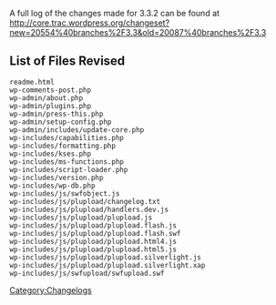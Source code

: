 {{Languages|
{{en|Changelog/3.2}}
}}

A full log of the changes made for 3.3.2 can be found at http://core.trac.wordpress.org/changeset?new=20554%40branches%2F3.3&old=20087%40branches%2F3.3

== List of Files Revised ==
<pre>
readme.html
wp-comments-post.php
wp-admin/about.php
wp-admin/plugins.php
wp-admin/press-this.php
wp-admin/setup-config.php
wp-admin/includes/update-core.php
wp-includes/capabilities.php
wp-includes/formatting.php
wp-includes/kses.php
wp-includes/ms-functions.php
wp-includes/script-loader.php
wp-includes/version.php
wp-includes/wp-db.php
wp-includes/js/swfobject.js
wp-includes/js/plupload/changelog.txt
wp-includes/js/plupload/handlers.dev.js
wp-includes/js/plupload/plupload.js
wp-includes/js/plupload/plupload.flash.js
wp-includes/js/plupload/plupload.flash.swf
wp-includes/js/plupload/plupload.html4.js
wp-includes/js/plupload/plupload.html5.js
wp-includes/js/plupload/plupload.silverlight.js
wp-includes/js/plupload/plupload.silverlight.xap
wp-includes/js/swfupload/swfupload.swf
</pre>

[[Category:Changelogs]]